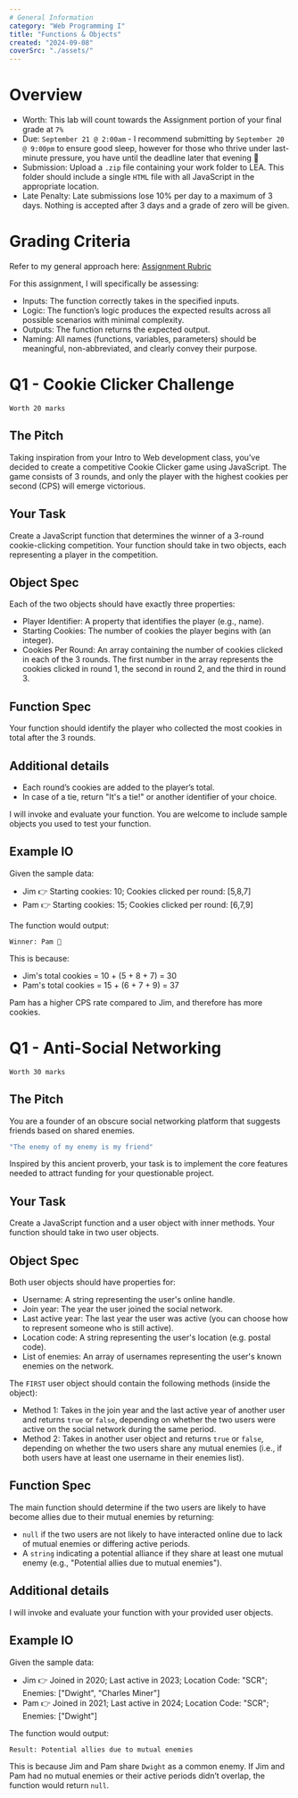 ```yaml
---
# General Information
category: "Web Programming I"
title: "Functions & Objects"
created: "2024-09-08"
coverSrc: "./assets/"
---
```


# Overview

- Worth: This lab will count towards the Assignment portion of your final grade at `7%`
- Due: `September 21 @ 2:00am` - I recommend submitting by `September 20 @ 9:00pm` to ensure good sleep, however for those who thrive under last-minute pressure, you have until the deadline later that evening 👀
- Submission: Upload a `.zip` file containing your work folder to LEA. This folder should include a single `HTML` file with all JavaScript in the appropriate location.
- Late Penalty: Late submissions lose 10% per day to a maximum of 3 days. Nothing is accepted after 3 days and a grade of zero will be given.

# Grading Criteria

Refer to my general approach here: [Assignment Rubric](https://www.elizabethpoggie.com/notes/john-abbott-college/admin_rubric)

For this assignment, I will specifically be assessing:

- Inputs: The function correctly takes in the specified inputs.
- Logic: The function’s logic produces the expected results across all possible scenarios with minimal complexity.
- Outputs: The function returns the expected output.
- Naming: All names (functions, variables, parameters) should be meaningful, non-abbreviated, and clearly convey their purpose.

# Q1 - Cookie Clicker Challenge

`Worth 20 marks`

## The Pitch

Taking inspiration from your Intro to Web development class, you’ve decided to create a competitive Cookie Clicker game using JavaScript. The game consists of 3 rounds, and only the player with the highest cookies per second (CPS) will emerge victorious.

## Your Task

Create a JavaScript function that determines the winner of a 3-round cookie-clicking competition. Your function should take in two objects, each representing a player in the competition.

## Object Spec

Each of the two objects should have exactly three properties:

- Player Identifier: A property that identifies the player (e.g., name).
- Starting Cookies: The number of cookies the player begins with (an integer).
- Cookies Per Round: An array containing the number of cookies clicked in each of the 3 rounds. The first number in the array represents the cookies clicked in round 1, the second in round 2, and the third in round 3.

## Function Spec

Your function should identify the player who collected the most cookies in total after the 3 rounds.

## Additional details

- Each round’s cookies are added to the player’s total.
- In case of a tie, return "It's a tie!" or another identifier of your choice.

I will invoke and evaluate your function. You are welcome to include sample objects you used to test your function.

## Example IO

Given the sample data:

- Jim 👉 Starting cookies: 10; Cookies clicked per round: [5,8,7]
- Pam 👉 Starting cookies: 15; Cookies clicked per round: [6,7,9]

The function would output:

```text
Winner: Pam 🎉
```

This is because:

- Jim's total cookies = 10 + (5 + 8 + 7) = 30
- Pam's total cookies = 15 + (6 + 7 + 9) = 37

Pam has a higher CPS rate compared to Jim, and therefore has more cookies.

# Q1 - Anti-Social Networking

`Worth 30 marks`

## The Pitch

You are a founder of an obscure social networking platform that suggests friends based on shared enemies.

```cs
"The enemy of my enemy is my friend"
```

Inspired by this ancient proverb, your task is to implement the core features needed to attract funding for your questionable project.

## Your Task

Create a JavaScript function and a user object with inner methods. Your function should take in two user objects.

## Object Spec

Both user objects should have properties for:

- Username: A string representing the user's online handle.
- Join year: The year the user joined the social network.
- Last active year: The last year the user was active (you can choose how to represent someone who is still active).
- Location code: A string representing the user's location (e.g. postal code).
- List of enemies: An array of usernames representing the user's known enemies on the network.

The `FIRST` user object should contain the following methods (inside the object):

- Method 1: Takes in the join year and the last active year of another user and returns `true` or `false`, depending on whether the two users were active on the social network during the same period.
- Method 2: Takes in another user object and returns `true` or `false`, depending on whether the two users share any mutual enemies (i.e., if both users have at least one username in their enemies list).

## Function Spec

The main function should determine if the two users are likely to have become allies due to their mutual enemies by returning:

- `null` if the two users are not likely to have interacted online due to lack of mutual enemies or differing active periods.
- A `string` indicating a potential alliance if they share at least one mutual enemy (e.g., "Potential allies due to mutual enemies").

## Additional details

I will invoke and evaluate your function with your provided user objects.

## Example IO

Given the sample data:

- Jim 👉 Joined in 2020; Last active in 2023; Location Code: "SCR"; Enemies: ["Dwight", "Charles Miner"]
- Pam 👉 Joined in 2021; Last active in 2024; Location Code: "SCR"; Enemies: ["Dwight"]

The function would output:

```text
Result: Potential allies due to mutual enemies
```

This is because Jim and Pam share `Dwight` as a common enemy. If Jim and Pam had no mutual enemies or their active periods didn’t overlap, the function would return `null`.
